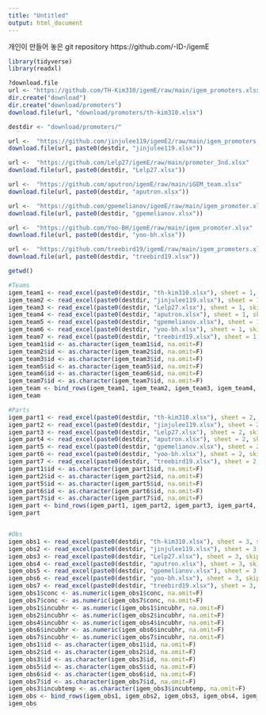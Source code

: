 ```yaml
---
title: "Untitled"
output: html_document
---
```


개인이 만들어 놓은 git repository
https://github.com/-ID-/igemE

```r
library(tidyverse)
library(readxl)

?download.file
url <- "https://github.com/TH-Kim310/igemE/raw/main/igem_promoters.xlsx"
dir.create("download")
dir.create("download/promoters")
download.file(url, "download/promoters/th-kim310.xlsx")

destdir <- "download/promoters/"

url <-  "https://github.com/jinjulee119/igemE2/raw/main/igem_promoters.xlsx"
download.file(url, paste0(destdir, "jinjulee119.xlsx"))

url <-  "https://github.com/Lelp27/igemE/raw/main/promoter_3nd.xlsx"
download.file(url, paste0(destdir, "Lelp27.xlsx"))

url <-  "https://github.com/aputron/igemE/raw/main/iGEM_team.xlsx"
download.file(url, paste0(destdir, "aputron.xlsx"))

url <-  "https://github.com/gpemelianov/igemE/raw/main/igem_promoter.xlsx"
download.file(url, paste0(destdir, "gpemelianov.xlsx"))

url <-  "https://github.com/Yoo-BH/igemE/raw/main/igem_promoter.xlsx"
download.file(url, paste0(destdir, "yoo-bh.xlsx"))

url <-  "https://github.com/treebird19/igemE/raw/main/igem_promoters.xlsx"
download.file(url, paste0(destdir, "treebird19.xlsx"))
```


```r
getwd()

#Teams
igem_team1 <- read_excel(paste0(destdir, "th-kim310.xlsx"), sheet = 1, skip = 0, col_names = T)
igem_team2 <- read_excel(paste0(destdir, "jinjulee119.xlsx"), sheet = 1, skip = 0, col_names = T)
igem_team3 <- read_excel(paste0(destdir, "Lelp27.xlsx"), sheet = 1, skip = 0, col_names = T)
igem_team4 <- read_excel(paste0(destdir, "aputron.xlsx"), sheet = 1, skip = 0, col_names = T)
igem_team5 <- read_excel(paste0(destdir, "gpemelianov.xlsx"), sheet = 1, skip = 0, col_names = T)
igem_team6 <- read_excel(paste0(destdir, "yoo-bh.xlsx"), sheet = 1, skip = 0, col_names = T)
igem_team7 <- read_excel(paste0(destdir, "treebird19.xlsx"), sheet = 1, skip = 0, col_names = T)
igem_team1$id <- as.character(igem_team1$id, na.omit=F)
igem_team2$id <- as.character(igem_team2$id, na.omit=F)
igem_team3$id <- as.character(igem_team3$id, na.omit=F)
igem_team5$id <- as.character(igem_team5$id, na.omit=F)
igem_team6$id <- as.character(igem_team6$id, na.omit=F)
igem_team7$id <- as.character(igem_team7$id, na.omit=F)
igem_team <- bind_rows(igem_team1, igem_team2, igem_team3, igem_team4, igem_team5, igem_team6, igem_team7)
igem_team

#Parts
igem_part1 <- read_excel(paste0(destdir, "th-kim310.xlsx"), sheet = 2, skip = 0, col_names = T)
igem_part2 <- read_excel(paste0(destdir, "jinjulee119.xlsx"), sheet = 2, skip = 0, col_names = T)
igem_part3 <- read_excel(paste0(destdir, "Lelp27.xlsx"), sheet = 2, skip = 0, col_names = T)
igem_part4 <- read_excel(paste0(destdir, "aputron.xlsx"), sheet = 2, skip = 0, col_names = T)
igem_part5 <- read_excel(paste0(destdir, "gpemelianov.xlsx"), sheet = 2, skip = 0, col_names = T)
igem_part6 <- read_excel(paste0(destdir, "yoo-bh.xlsx"), sheet = 2, skip = 0, col_names = T)
igem_part7 <- read_excel(paste0(destdir, "treebird19.xlsx"), sheet = 2, skip = 0, col_names = T)
igem_part1$id <- as.character(igem_part1$id, na.omit=F)
igem_part2$id <- as.character(igem_part2$id, na.omit=F)
igem_part5$id <- as.character(igem_part5$id, na.omit=F)
igem_part6$id <- as.character(igem_part6$id, na.omit=F)
igem_part7$id <- as.character(igem_part7$id, na.omit=F)
igem_part <- bind_rows(igem_part1, igem_part2, igem_part3, igem_part4, igem_part5, igem_part6, igem_part7)
igem_part


#Obs
igem_obs1 <- read_excel(paste0(destdir, "th-kim310.xlsx"), sheet = 3, skip = 0, col_names = T)
igem_obs2 <- read_excel(paste0(destdir, "jinjulee119.xlsx"), sheet = 3, skip = 0, col_names = T)
igem_obs3 <- read_excel(paste0(destdir, "Lelp27.xlsx"), sheet = 3, skip = 0, col_names = T)
igem_obs4 <- read_excel(paste0(destdir, "aputron.xlsx"), sheet = 3, skip = 0, col_names = T)
igem_obs5 <- read_excel(paste0(destdir, "gpemelianov.xlsx"), sheet = 3, skip = 0, col_names = T)
igem_obs6 <- read_excel(paste0(destdir, "yoo-bh.xlsx"), sheet = 3, skip = 0, col_names = T)
igem_obs7 <- read_excel(paste0(destdir, "treebird19.xlsx"), sheet = 3, skip = 0, col_names = T)
igem_obs1$conc <- as.numeric(igem_obs1$conc, na.omit=F)
igem_obs7$conc <- as.numeric(igem_obs7$conc, na.omit=F)
igem_obs1$incubhr <- as.numeric(igem_obs1$incubhr, na.omit=F)
igem_obs2$incubhr <- as.numeric(igem_obs2$incubhr, na.omit=F)
igem_obs4$incubhr <- as.numeric(igem_obs4$incubhr, na.omit=F)
igem_obs6$incubhr <- as.numeric(igem_obs6$incubhr, na.omit=F)
igem_obs7$incubhr <- as.numeric(igem_obs7$incubhr, na.omit=F)
igem_obs1$id <- as.character(igem_obs1$id, na.omit=F)
igem_obs2$id <- as.character(igem_obs2$id, na.omit=F)
igem_obs3$id <- as.character(igem_obs3$id, na.omit=F)
igem_obs5$id <- as.character(igem_obs5$id, na.omit=F)
igem_obs6$id <- as.character(igem_obs6$id, na.omit=F)
igem_obs7$id <- as.character(igem_obs7$id, na.omit=F)
igem_obs3$incubtemp <- as.character(igem_obs3$incubtemp, na.omit=F)
igem_obs <- bind_rows(igem_obs1, igem_obs2, igem_obs3, igem_obs4, igem_obs5, igem_obs6, igem_obs7)
igem_obs
```

